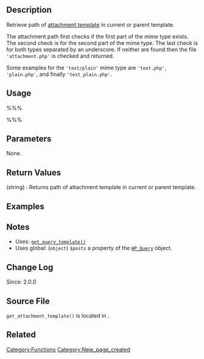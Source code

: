 == Description ==
Retrieve path of [[Templates|attachment template]] in current or parent template.

The attachment path first checks if the first part of the mime type exists. The second check is for the second part of the mime type. The last check is for both types separated by an underscore. If neither are found then the file <tt>'attachment.php'</tt> is checked and returned.

Some examples for the <tt>'text/plain'</tt> mime type are <tt>'text.php'</tt>, <tt>'plain.php'</tt>, and finally <tt>'text_plain.php'</tt>.

== Usage ==
%%%<?php get_attachment_template() ?>%%%

== Parameters ==
None.

== Return Values ==
; (string) : Returns path of attachment template in current or parent template.

== Examples ==
<!-- Need creative examples. Feel free to link to external examples. -->

== Notes ==
* Uses: [[Function_Reference/get_query_template|<tt>get_query_template()</tt>]]
* Uses global: (<tt>object</tt>) <tt>$posts</tt> a property of the [[Class_Reference/WP_Query|<tt>WP_Query</tt>]] object.

== Change Log ==
Since: 2.0.0

== Source File ==

<tt>get_attachment_template()</tt> is located in {{Trac|wp-includes/template.php}}.

== Related ==
<!--
    To Do:
    Need to find related functions.
    Need to create groups of functions and create templates to add them to a page quickly.
    Some functions may be related to many groups of functions.
-->

{{Tag Footer}}

[[Category:Functions]]
[[Category:New_page_created]]